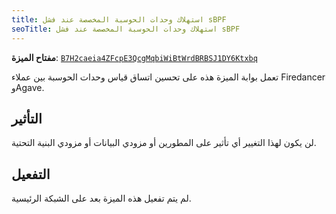 ```yaml
---
title: استهلاك وحدات الحوسبة المخصصة عند فشل sBPF
seoTitle: استهلاك وحدات الحوسبة المخصصة عند فشل sBPF
---
```


**مفتاح الميزة**:
[`B7H2caeia4ZFcpE3QcgMqbiWiBtWrdBRBSJ1DY6Ktxbq`](https://explorer.solana.com/address/B7H2caeia4ZFcpE3QcgMqbiWiBtWrdBRBSJ1DY6Ktxbq)

تعمل بوابة الميزة هذه على تحسين اتساق قياس وحدات الحوسبة بين عملاء Firedancer
وAgave.

## التأثير

لن يكون لهذا التغيير أي تأثير على المطورين أو مزودي البيانات أو مزودي البنية
التحتية.

## التفعيل

لم يتم تفعيل هذه الميزة بعد على الشبكة الرئيسية.
